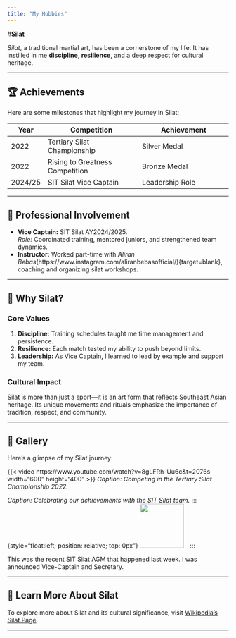 ```yaml
---
title: "My Hobbies"
---
```


#**Silat**

*Silat*, a traditional martial art, has been a cornerstone of my life. It has instilled in me **discipline**, **resilience**, and a deep respect for cultural heritage.

---

## 🏆 **Achievements**

Here are some milestones that highlight my journey in Silat:

| **Year**  | **Competition**                     | **Achievement**                   |
|-----------|-------------------------------------|------------------------------------|
| 2022      | Tertiary Silat Championship         | Silver Medal                      |
| 2022      | Rising to Greatness Competition     | Bronze Medal                      |
| 2024/25   | SIT Silat Vice Captain              | Leadership Role                   |

---

## 💼 **Professional Involvement**

- **Vice Captain:** SIT Silat AY2024/2025.  
  *Role:* Coordinated training, mentored juniors, and strengthened team dynamics.  
- **Instructor:** Worked part-time with *Aliran Bebas*(https://www.instagram.com/aliranbebasofficial/){target=blank}, coaching and organizing silat workshops.

---

## 🌟 **Why Silat?**

### **Core Values**
1. **Discipline:** Training schedules taught me time management and persistence.
2. **Resilience:** Each match tested my ability to push beyond limits.
3. **Leadership:** As Vice Captain, I learned to lead by example and support my team.

### **Cultural Impact**
Silat is more than just a sport—it is an art form that reflects Southeast Asian heritage. Its unique movements and rituals emphasize the importance of tradition, respect, and community.

---

## 🎥 **Gallery**

Here’s a glimpse of my Silat journey:

{{< video https://www.youtube.com/watch?v=8gLFRh-Uu6c&t=2076s width="600" height="400" >}}
*Caption: Competing in the Tertiary Silat Championship 2022.*

*Caption: Celebrating our achievements with the SIT Silat team.*
::: {style="float:left; position: relative; top: 0px"}
![](images/SIT SILAT.jpg){height="100px" style="margin-right: 10px; align: left"}
:::

This was the recent SIT Silat AGM that happened last week. I was announced Vice-Captain and Secretary.

---

## 🔗 **Learn More About Silat**

To explore more about Silat and its cultural significance, visit [Wikipedia's Silat Page](https://en.wikipedia.org/wiki/Silat).

---

